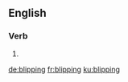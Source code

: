 
==English==

===Verb===
{{head|en|present participle}}

# {{present participle of|blip|lang=en|nocat=1}}

[[de:blipping]]
[[fr:blipping]]
[[ku:blipping]]
